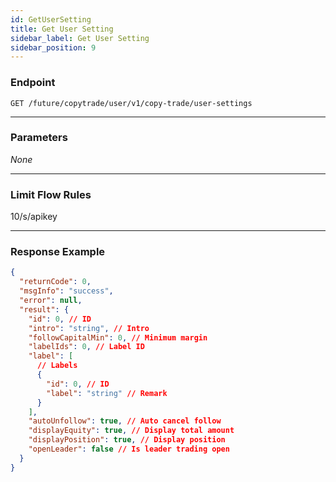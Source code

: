 ```yaml
---
id: GetUserSetting
title: Get User Setting
sidebar_label: Get User Setting
sidebar_position: 9
---
```


### Endpoint

`GET /future/copytrade/user/v1/copy-trade/user-settings`

---

### Parameters

_None_

---

### Limit Flow Rules

10/s/apikey

---

### Response Example

```json
{
  "returnCode": 0,
  "msgInfo": "success",
  "error": null,
  "result": {
    "id": 0, // ID
    "intro": "string", // Intro
    "followCapitalMin": 0, // Minimum margin
    "labelIds": 0, // Label ID
    "label": [
      // Labels
      {
        "id": 0, // ID
        "label": "string" // Remark
      }
    ],
    "autoUnfollow": true, // Auto cancel follow
    "displayEquity": true, // Display total amount
    "displayPosition": true, // Display position
    "openLeader": false // Is leader trading open
  }
}
```
